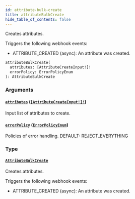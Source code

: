 ```yaml
---
id: attribute-bulk-create
title: attributeBulkCreate
hide_table_of_contents: false
---
```


Creates attributes.

Triggers the following webhook events:

- ATTRIBUTE_CREATED (async): An attribute was created.

```graphql
attributeBulkCreate(
  attributes: [AttributeCreateInput!]!
  errorPolicy: ErrorPolicyEnum
): AttributeBulkCreate
```

### Arguments

#### [`attributes`](#) ([`[AttributeCreateInput!]!`](../../../developer/api-reference/inputs/attribute-create-input))

Input list of attributes to create.

#### [`errorPolicy`](#) ([`ErrorPolicyEnum`](../../../developer/api-reference/enums/error-policy-enum))

Policies of error handling. DEFAULT: REJECT_EVERYTHING

### Type

#### [`AttributeBulkCreate`](../../../developer/api-reference/objects/attribute-bulk-create)

Creates attributes.

Triggers the following webhook events:

- ATTRIBUTE_CREATED (async): An attribute was created.

